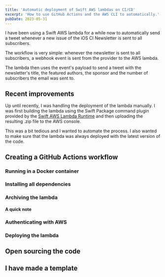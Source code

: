 ```yaml
---
title: 'Automatic deployment of Swift AWS lambdas on CI/CD'
excerpt: 'How to use GitHub Actions and the AWS CLI to automatically.'
pubDate: 2023-05-31
---
```



I have been using a Swift AWS lambda for a while now to automatically send a tweet whenever a new issue of the iOS CI Newsletter is sent to all subscribers.

The workflow is very simple: whenever the newsletter is sent to all subscribers, a webhook event is sent from the provider to the AWS lambda.

The lambda then uses the event's payload to send a tweet with the newsletter's title, the featured authors, the sponsor and the number of subscribers the email was sent to.

## Recent improvements

Up until recently, I was handling the deployment of the lambda manually. I was first building the lambda using the Swift Package command plugin provided by the [Swift AWS Lambda Runtime]() and then uploading the resulting .zip file to the AWS console.

This was a bit tedious and I wanted to automate the process. I also wanted to make sure that the lambda was always deployed with the latest version of the code.

## Creating a GitHub Actions workflow

### Running in a Docker container

### Installing all dependencies

### Archiving the lambda

#### A quick note

### Authenticating with AWS

### Deploying the lambda

## Open sourcing the code

## I have made a template
